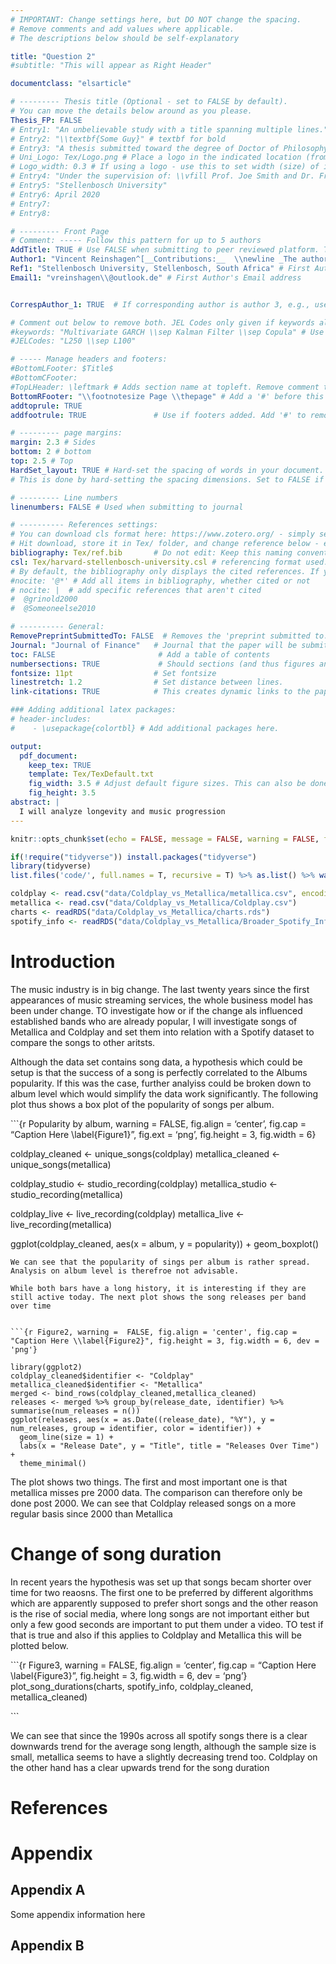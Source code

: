 ```yaml
---
# IMPORTANT: Change settings here, but DO NOT change the spacing.
# Remove comments and add values where applicable.
# The descriptions below should be self-explanatory

title: "Question 2"
#subtitle: "This will appear as Right Header"

documentclass: "elsarticle"

# --------- Thesis title (Optional - set to FALSE by default).
# You can move the details below around as you please.
Thesis_FP: FALSE
# Entry1: "An unbelievable study with a title spanning multiple lines."
# Entry2: "\\textbf{Some Guy}" # textbf for bold
# Entry3: "A thesis submitted toward the degree of Doctor of Philosophy"
# Uni_Logo: Tex/Logo.png # Place a logo in the indicated location (from your root, e.g. defaults to ~/Tex/Logo.png) and uncomment this line. Leave uncommented for no image
# Logo_width: 0.3 # If using a logo - use this to set width (size) of image
# Entry4: "Under the supervision of: \\vfill Prof. Joe Smith and Dr. Frank Smith"
# Entry5: "Stellenbosch University"
# Entry6: April 2020
# Entry7:
# Entry8:

# --------- Front Page
# Comment: ----- Follow this pattern for up to 5 authors
AddTitle: TRUE # Use FALSE when submitting to peer reviewed platform. This will remove author names.
Author1: "Vincent Reinshagen^[__Contributions:__  \\newline _The authors would like to thank no institution for money donated to this project. Thank you sincerely._]"  # First Author - note the thanks message displayed as an italic footnote of first page.
Ref1: "Stellenbosch University, Stellenbosch, South Africa" # First Author's Affiliation
Email1: "vreinshagen\\@outlook.de" # First Author's Email address


CorrespAuthor_1: TRUE  # If corresponding author is author 3, e.g., use CorrespAuthor_3: TRUE

# Comment out below to remove both. JEL Codes only given if keywords also given.
#keywords: "Multivariate GARCH \\sep Kalman Filter \\sep Copula" # Use \\sep to separate
#JELCodes: "L250 \\sep L100"

# ----- Manage headers and footers:
#BottomLFooter: $Title$
#BottomCFooter:
#TopLHeader: \leftmark # Adds section name at topleft. Remove comment to add it.
BottomRFooter: "\\footnotesize Page \\thepage" # Add a '#' before this line to remove footer.
addtoprule: TRUE
addfootrule: TRUE               # Use if footers added. Add '#' to remove line.

# --------- page margins:
margin: 2.3 # Sides
bottom: 2 # bottom
top: 2.5 # Top
HardSet_layout: TRUE # Hard-set the spacing of words in your document. This will stop LaTeX squashing text to fit on pages, e.g.
# This is done by hard-setting the spacing dimensions. Set to FALSE if you want LaTeX to optimize this for your paper.

# --------- Line numbers
linenumbers: FALSE # Used when submitting to journal

# ---------- References settings:
# You can download cls format here: https://www.zotero.org/ - simply search for your institution. You can also edit and save cls formats here: https://editor.citationstyles.org/about/
# Hit download, store it in Tex/ folder, and change reference below - easy.
bibliography: Tex/ref.bib       # Do not edit: Keep this naming convention and location.
csl: Tex/harvard-stellenbosch-university.csl # referencing format used.
# By default, the bibliography only displays the cited references. If you want to change this, you can comment out one of the following:
#nocite: '@*' # Add all items in bibliography, whether cited or not
# nocite: |  # add specific references that aren't cited
#  @grinold2000
#  @Someoneelse2010

# ---------- General:
RemovePreprintSubmittedTo: FALSE  # Removes the 'preprint submitted to...' at bottom of titlepage
Journal: "Journal of Finance"   # Journal that the paper will be submitting to, if RemovePreprintSubmittedTo is set to TRUE.
toc: FALSE                       # Add a table of contents
numbersections: TRUE             # Should sections (and thus figures and tables) be numbered?
fontsize: 11pt                  # Set fontsize
linestretch: 1.2                # Set distance between lines.
link-citations: TRUE            # This creates dynamic links to the papers in reference list.

### Adding additional latex packages:
# header-includes:
#    - \usepackage{colortbl} # Add additional packages here.

output:
  pdf_document:
    keep_tex: TRUE
    template: Tex/TexDefault.txt
    fig_width: 3.5 # Adjust default figure sizes. This can also be done in the chunks of the text.
    fig_height: 3.5
abstract: |
  I will analyze longevity and music progression
---
```


<!-- First: Set your default preferences for chunk options: -->

<!-- If you want a chunk's code to be printed, set echo = TRUE. message = FALSE stops R printing ugly package loading details in your final paper too. I also suggest setting warning = FALSE and checking for warnings in R, else you might find ugly warnings in your paper. -->

```r
knitr::opts_chunk$set(echo = FALSE, message = FALSE, warning = FALSE, fig.width = 6, fig.height = 5, fig.pos="H", fig.pos = 'H')

if(!require("tidyverse")) install.packages("tidyverse")
library(tidyverse)
list.files('code/', full.names = T, recursive = T) %>% as.list() %>% walk(~source(.))

coldplay <- read.csv("data/Coldplay_vs_Metallica/metallica.csv", encoding = "latin1")
metallica <- read.csv("data/Coldplay_vs_Metallica/Coldplay.csv")
charts <- readRDS("data/Coldplay_vs_Metallica/charts.rds")
spotify_info <- readRDS("data/Coldplay_vs_Metallica/Broader_Spotify_Info.rds")
```


<!-- ############################## -->
<!-- # Start Writing here: -->
<!-- ############################## -->

# Introduction \label{Introduction}

The music industry is in big change. The last twenty years since the first appearances of music streaming services, the whole business model has been under change. TO investigate how or if the change als influenced established bands who are already popular, I will investigate songs of Metallica and Coldplay and set them into relation with a Spotify dataset to compare the songs to other aritsts.
<!-- The following is a code chunk. It must have its own unique name (after the r), or no name. After the comma follows commands for R which are self-explanatory. By default, the code and messages will not be printed in your pdf, just the output: -->

Although the data set contains song data, a hypothesis which could be setup is that the success of a song is perfectly correlated to the Albums popularity. If this was the case, further analyiss could be broken down to album level which would simplify the data work significantly. The following plot thus shows a box plot of the popularity of songs per album.

```{r Popularity by album,  warning =  FALSE, fig.align = 'center', fig.cap = "Caption Here \\label{Figure1}", fig.ext = 'png', fig.height = 3, fig.width = 6}

coldplay_cleaned <- unique_songs(coldplay)
metallica_cleaned <- unique_songs(metallica)

coldplay_studio <- studio_recording(coldplay)
metallica_studio <- studio_recording(metallica)

coldplay_live <- live_recording(coldplay)
metallica_live <- live_recording(metallica)

ggplot(coldplay_cleaned, aes(x = album, y = popularity)) +
    geom_boxplot() 

```
We can see that the popularity of sings per album is rather spread. Analysis on album level is therefroe not advisable.

While both bars have a long history, it is interesting if they are still active today. The next plot shows the song releases per band over time


```{r Figure2, warning =  FALSE, fig.align = 'center', fig.cap = "Caption Here \\label{Figure2}", fig.height = 3, fig.width = 6, dev = 'png'}

library(ggplot2)
coldplay_cleaned$identifier <- "Coldplay"
metallica_cleaned$identifier <- "Metallica"
merged <- bind_rows(coldplay_cleaned,metallica_cleaned)
releases <- merged %>% group_by(release_date, identifier) %>% summarise(num_releases = n())
ggplot(releases, aes(x = as.Date((release_date), "%Y"), y = num_releases, group = identifier, color = identifier)) +
  geom_line(size = 1) +
  labs(x = "Release Date", y = "Title", title = "Releases Over Time") +
  theme_minimal()

```

The plot shows two things. The first and most important one is that metallica misses pre 2000 data. The comparison can therefore only be done post 2000. We can see that Coldplay released songs on a more regular basis since 2000 than Metallica


<!-- :::::: {.columns data-latex="[T]"} -->
<!-- ::: {.column data-latex="{0.7\textwidth}"} -->
<!-- ```{r, echo=FALSE, fig.width=4, fig.height=4} -->
<!-- par(mar = c(4, 4, .2, .1)) -->
<!-- plot(cars, pch = 19) -->
<!-- ``` -->
<!-- ::: -->
<!-- ::: {.column data-latex="{0.05\textwidth}"} -->
<!-- \ -->
<!-- ::: -->
<!-- ::: {.column data-latex="{0.2\textwidth}"} -->
<!-- \scriptsize -->

<!-- ## Data {-} -->
<!-- The figure on the left-hand side shows the `cars` data. -->

<!-- Lorem ipsum dolor sit amet, consectetur adipiscing elit, sed do -->
<!-- eiusmod tempor incididunt ut labore et dolore magna aliqua. Ut -->
<!-- enim ad minim veniam, quis nostrud exercitation ullamco laboris -->
<!-- nisi ut aliquip ex ea commodo consequat. -->
<!-- ::: -->
<!-- :::::: -->



#  Change of song duration \label{Meth}

In recent years the hypothesis was set up that songs becam shorter over time for two reaosns. The first one to be preferred by different algorithms which are apparently supposed to prefer short songs and the other reason is the rise of social media, where long songs are not important either but only a few good seconds are important to put them under a video. TO test if that is true and also if this applies to Coldplay and Metallica this will be plotted below.

```{r Figure3, warning =  FALSE, fig.align = 'center', fig.cap = "Caption Here \\label{Figure3}", fig.height = 3, fig.width = 6, dev = 'png'}
plot_song_durations(charts, spotify_info, coldplay_cleaned, metallica_cleaned)

```

We can see that since the 1990s across all spotify songs there is a clear downwards trend for the average song length, although the sample size is small, metallica seems to have a slightly decreasing trend too. Coldplay on the other hand has a clear upwards trend for the song duration

<!-- Make title of bibliography here: -->
<!-- \newpage -->

\newpage

# References {-}

<div id="refs"></div>


# Appendix {-}

## Appendix A {-}

Some appendix information here

## Appendix B {-}

